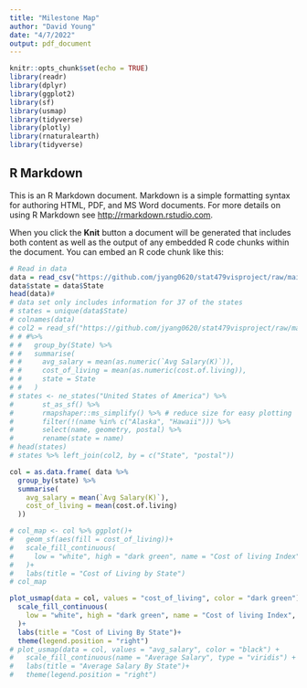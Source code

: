 ---
title: "Milestone Map"
author: "David Young"
date: "4/7/2022"
output: pdf_document
---

```{r setup, include=FALSE}
knitr::opts_chunk$set(echo = TRUE)
library(readr)
library(dplyr)
library(ggplot2)
library(sf)
library(usmap)
library(tidyverse)
library(plotly)
library(rnaturalearth)
library(tidyverse)
```


## R Markdown

This is an R Markdown document. Markdown is a simple formatting syntax for authoring HTML, PDF, and MS Word documents. For more details on using R Markdown see <http://rmarkdown.rstudio.com>.

When you click the **Knit** button a document will be generated that includes both content as well as the output of any embedded R code chunks within the document. You can embed an R code chunk like this:

```{r cars}
# Read in data
data = read_csv("https://github.com/jyang0620/stat479visproject/raw/main/DSsalary.csv")
data$state = data$State
head(data)#
# data set only includes information for 37 of the states
# states = unique(data$State)
# colnames(data)
# col2 = read_sf("https://github.com/jyang0620/stat479visproject/raw/main/DSsalary.csv")
# # #%>%
# #   group_by(State) %>% 
# #   summarise(
# #     avg_salary = mean(as.numeric(`Avg Salary(K)`)),
# #     cost_of_living = mean(as.numeric(cost.of.living)),
# #     state = State
# #   )
# states <- ne_states("United States of America") %>%
#       st_as_sf() %>%
#       rmapshaper::ms_simplify() %>% # reduce size for easy plotting
#       filter(!(name %in% c("Alaska", "Hawaii"))) %>%
#       select(name, geometry, postal) %>%
#       rename(state = name)
# head(states)
# states %>% left_join(col2, by = c("State", "postal"))
```


```{r data summarization}
col = as.data.frame( data %>%
  group_by(state) %>% 
  summarise(
    avg_salary = mean(`Avg Salary(K)`),
    cost_of_living = mean(cost.of.living)
  ))

```
```{r plotly map, echo = FALSE}
# col_map <- col %>% ggplot()+
#   geom_sf(aes(fill = cost_of_living))+
#   scale_fill_continuous(
#     low = "white", high = "dark green", name = "Cost of living Index", label = scales::comma
#   )+
#   labs(title = "Cost of Living by State")
# col_map
```


```{r map}
plot_usmap(data = col, values = "cost_of_living", color = "dark green") + 
  scale_fill_continuous(
    low = "white", high = "dark green", name = "Cost of living Index", label = scales::comma
  )+
  labs(title = "Cost of Living By State")+
  theme(legend.position = "right")
# plot_usmap(data = col, values = "avg_salary", color = "black") + 
#   scale_fill_continuous(name = "Average Salary", type = "viridis") +
#   labs(title = "Average Salary By State")+
#   theme(legend.position = "right")
```

